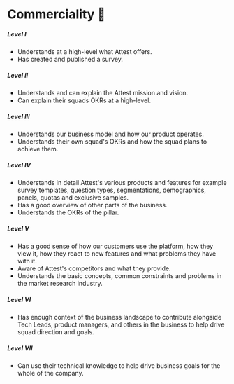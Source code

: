 # Commerciality 🏢

##### **Level I**

- Understands at a high-level what Attest offers.
- Has created and published a survey.

##### **Level II**

- Understands and can explain the Attest mission and vision.
- Can explain their squads OKRs at a high-level.

##### **Level III**

- Understands our business model and how our product operates.
- Understands their own squad's OKRs and how the squad plans to achieve them.

##### **Level IV**

- Understands in detail Attest's various products and features for example survey templates, question types, segmentations, demographics, panels, quotas and exclusive samples.
- Has a good overview of other parts of the business.
- Understands the OKRs of the pillar.

##### **Level V**

- Has a good sense of how our customers use the platform, how they view it, how they react to new features and what problems they have with it.
- Aware of Attest's competitors and what they provide.
- Understands the basic concepts, common constraints and problems in the market research industry.

##### **Level VI**

- Has enough context of the business landscape to contribute alongside Tech Leads, product managers, and others in the business to help drive squad direction and goals.

##### **Level VII**

- Can use their technical knowledge to help drive business goals for the whole of the company.